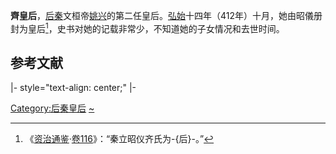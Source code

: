 {{expand|time=2009-07-19T02:08:42+00:00}}
'''齊皇后'''，[[后秦|后秦]]文桓帝[[姚兴|姚兴]]的第二任皇后。[[弘始|弘始]]十四年（412年）十月，她由昭儀册封为皇后<ref>《[[资治通鉴|资治通鉴]]·[[s:資治通鑑/卷116|卷116]]》：“秦立昭仪齐氏为-{后}-。”</ref>，史书对她的记载非常少，不知道她的子女情况和去世时间。

==参考文献==
<div class="references-small">
<references />
</div>
{{start box}}
|- style="text-align: center;"
{{s-bef|rows=2|before=[[张皇后_(姚兴)|张皇后]]}}
{{s-ttl|rows=2|title=[[:category:后秦皇后|后秦皇后]]|years=412年—？}}
{{s-aft|after=[[姚泓皇后|姚泓皇后]]}}
|-
{{s-aft|after=[[夏国|夏国]][[梁皇后_(夏武烈帝)|梁皇后]]}}
{{end box}}

{{十六國成漢及秦國皇后}}

[[Category:后秦皇后|Category:后秦皇后]]
[[Category:齊姓|~]]